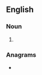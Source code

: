 ==English==

===Noun===
{{head|en|noun form}}

# {{plural of|en|perhydrate}}

===Anagrams===
* {{anagrams|en|a=adeehprrsty|prehydrates}}